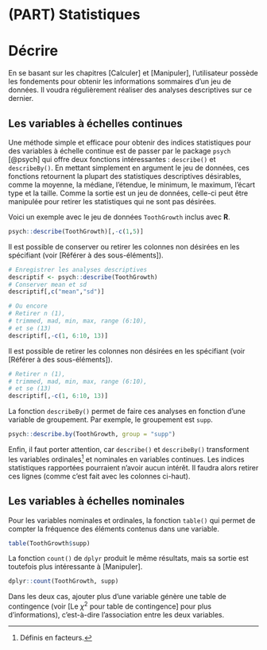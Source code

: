 # (PART) Statistiques {-}

# Décrire

En se basant sur les chapitres [Calculer] et [Manipuler], l'utilisateur possède les fondements pour obtenir les informations sommaires d'un jeu de données. Il voudra régulièrement réaliser des analyses descriptives sur ce dernier. 

## Les variables à échelles continues

Une méthode simple et efficace pour obtenir des indices statistiques pour des variables à échelle continue est de passer par le package `psych` [@psych] qui offre deux fonctions intéressantes : `describe()` et `describeBy()`. En mettant simplement en argument le jeu de données, ces fonctions retournent la plupart des statistiques descriptives désirables, comme la moyenne, la médiane, l'étendue, le minimum, le maximum, l'écart type et la taille. Comme la sortie est un jeu de données, celle-ci peut être manipulée pour retirer les statistiques qui ne sont pas désirées.

Voici un exemple avec le jeu de données `ToothGrowth` inclus avec **R**.

```r
psych::describe(ToothGrowth)[,-c(1,5)]
```

Il est possible de conserver ou retirer les colonnes non désirées en les spécifiant (voir [Référer à des sous-éléments]).

```r
# Enregistrer les analyses descriptives
descriptif <- psych::describe(ToothGrowth)
# Conserver mean et sd
descriptif[,c("mean","sd")]

# Ou encore
# Retirer n (1), 
# trimmed, mad, min, max, range (6:10),
# et se (13)
descriptif[,-c(1, 6:10, 13)]
```

Il est possible de retirer les colonnes non désirées en les spécifiant (voir [Référer à des sous-éléments]).

```r
# Retirer n (1), 
# trimmed, mad, min, max, range (6:10),
# et se (13)
descriptif[,-c(1, 6:10, 13)]
```

La fonction `describeBy()` permet de faire ces analyses en fonction d'une variable de groupement. Par exemple, le groupement est `supp`. 

```r
psych::describe.by(ToothGrowth, group = "supp")
```

Enfin, il faut porter attention, car `describe()` et `describeBy()` transforment les variables ordinales^[Définis en facteurs.] et nominales en variables continues. Les indices statistiques rapportées pourraient n'avoir aucun intérêt. Il faudra alors retirer ces lignes (comme c'est fait avec les colonnes ci-haut).

## Les variables à échelles nominales

Pour les variables nominales et ordinales, la fonction `table()` qui permet de compter la fréquence des éléments contenus dans une variable.

```r
table(ToothGrowth$supp)
```

La fonction `count()` de `dplyr` produit le même résultats, mais sa sortie est toutefois plus intéressante à [Manipuler].

```r
dplyr::count(ToothGrowth, supp)
```

Dans les deux cas, ajouter plus d'une variable génère une table de contingence (voir [Le $\chi^2$ pour table de contingence] pour plus d'informations), c'est-à-dire l'association entre les deux variables.


